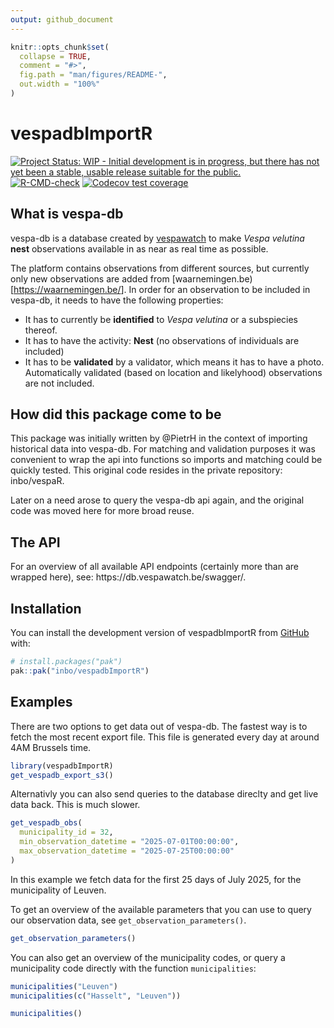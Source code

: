 ```yaml
---
output: github_document
---
```


<!-- README.md is generated from README.Rmd. Please edit that file -->

```r
knitr::opts_chunk$set(
  collapse = TRUE,
  comment = "#>",
  fig.path = "man/figures/README-",
  out.width = "100%"
)
```

# vespadbImportR

<!-- badges: start -->
[![Project Status: WIP - Initial development is in progress, but there has not yet been a stable, usable release suitable for the public.](https://www.repostatus.org/badges/latest/wip.svg)](https://www.repostatus.org/#wip) 
[![R-CMD-check](https://github.com/inbo/vespadbImportR/actions/workflows/R-CMD-check.yaml/badge.svg)](https://github.com/inbo/vespadbImportR/actions/workflows/R-CMD-check.yaml) 
[![Codecov test coverage](https://codecov.io/gh/inbo/vespadbImportR/graph/badge.svg)](https://app.codecov.io/gh/inbo/vespadbImportR)
<!-- badges: end -->

## What is vespa-db

vespa-db is a database created by [vespawatch](https://vespawatch.be/en/) to make *Vespa velutina* **nest** observations available in as near as real time as possible.

The platform contains observations from different sources, but currently only new observations are added from [waarnemingen.be)[<https://waarnemingen.be/>]. In order for an observation to be included in vespa-db, it needs to have the following properties:

-   It has to currently be **identified** to *Vespa velutina* or a subspiecies thereof.
-   It has to have the activity: **Nest** (no observations of individuals are included)
-   It has to be **validated** by a validator, which means it has to have a photo. Automatically validated (based on location and likelyhood) observations are not included.

## How did this package come to be

This package was initially written by @PietrH in the context of importing historical data into vespa-db. For matching and validation purposes it was convenient to wrap the api into functions so imports and matching could be quickly tested. This original code resides in the private repository: inbo/vespaR.

Later on a need arose to query the vespa-db api again, and the original code was moved here for more broad reuse.

## The API
For an overview of all available API endpoints (certainly more than are wrapped here), see: https://db.vespawatch.be/swagger/.

## Installation

You can install the development version of vespadbImportR from [GitHub](https://github.com/) with:

``` r
# install.packages("pak")
pak::pak("inbo/vespadbImportR")
```

## Examples

There are two options to get data out of vespa-db. The fastest way is to fetch the most recent export file. This file is generated every day at around 4AM Brussels time. 

```r
library(vespadbImportR)
get_vespadb_export_s3()
```

Alternativly you can also send queries to the database direclty and get live data back. This is much slower. 

```r
get_vespadb_obs(
  municipality_id = 32,
  min_observation_datetime = "2025-07-01T00:00:00",
  max_observation_datetime = "2025-07-25T00:00:00"
)
```
In this example we fetch data for the first 25 days of July 2025, for the municipality of Leuven.

To get an overview of the available parameters that you can use to query our observation data, see `get_observation_parameters()`.

```r
get_observation_parameters()
```

You can also get an overview of the municipality codes, or query a municipality code directly with the function `municipalities`:

```r
municipalities("Leuven")
municipalities(c("Hasselt", "Leuven"))
```
```r
municipalities()
```



